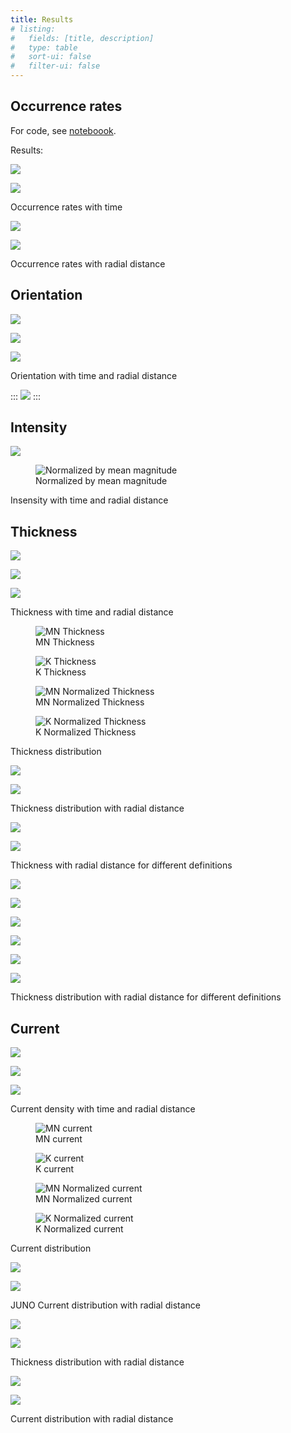 ```yaml
---
title: Results
# listing:
#   fields: [title, description]
#   type: table
#   sort-ui: false
#   filter-ui: false
---
```


## Occurrence rates

For code, see [noteboook](./01_occurence_rate.ipynb).

Results:

::: {#fig-ocr_time layout-ncol="2"}
![](../figures/ocr_time_cleaned.png)

![](../figures/ocr_time_N2_cleaned.png)

Occurrence rates with time
:::

::: {#fig-ocr_r layout-ncol="2"}
![](../figures/ocr_r_cleaned.png)

![](../figures/ocr_r_N2_cleaned.png)

Occurrence rates with radial distance
:::

## Orientation

::: {#fig-orientation .column-page layout-ncol="3"}
![](../figures/orientation/orientation_k_time)

![](../figures/orientation/orientation_k_r)

![](../figures/orientation/orientation_l_r)

Orientation with time and radial distance
:::

:::
![](../figures/orientation/orientation_kx_r_dist)
:::

## Intensity

::: {#fig-intensity .column-page layout-ncol="2"}

![](../figures/dB_l_dist)

![Normalized by mean magnitude](../figures/dB_l_N1_dist)

Insensity with time and radial distance
:::

## Thickness

::: {#fig-thickness .column-page layout-ncol="3"}
![](../figures/thickness_time.png)

![](../figures/thickness_r.png)

![](../figures/thickness_r_N2.png)

Thickness with time and radial distance
:::


::: {#fig-thickness-distribution .column-page layout-ncol="4"}

![MN Thickness](../figures/thickness/thickness_mn_dist)

![K Thickness](../figures/thickness/thickness_k_dist)

![MN Normalized Thickness](../figures/thickness/thickness_mn_N1_dist)

![K Normalized Thickness](../figures/thickness/thickness_k_N1_dist)

Thickness distribution
:::

::: {#fig-thickness-distribution layout-ncol="2"}

![](../figures/thickness_r_dist.png)

![](../figures/thickness_N1_r_dist.png)

Thickness distribution with radial distance
:::

::: {#fig-thickness-evolution layout-ncol="2"}
![](../figures/thickness/thickness_r_diff.png)

![](../figures/thickness/thickness_norm_r_diff.png)

Thickness with radial distance for different definitions
:::

::: {#fig-thickness-evolution-dist .column-page layout-ncol="3"}
![](../figures/thickness_r_dist.png)

![](../figures/thickness/thickness_k_r_dist.png)

![](../figures/thickness/thickness_R_r_dist.png)

![](../figures/thickness/thickness_N1_r_dist.png)

![](../figures/thickness/thickness_k_N1_r_dist.png)

![](../figures/thickness/thickness_R_N1_r_dist.png)

Thickness distribution with radial distance for different definitions
:::

## Current

::: {#fig-current .column-page layout-ncol="3"}
![](../figures/current_time)

![](../figures/current_r)

![](../figures/current_r_N2)

Current density with time and radial distance
:::


::: {#fig-current-distribution .column-page layout-ncol="4"}


![MN current](../figures/current/current_mn_dist)

![K current](../figures/current/current_k_dist)

![MN Normalized current](../figures/current/current_mn_N1_dist)

![K Normalized current](../figures/current/current_k_N1_dist)

Current distribution
:::


::: {#fig-current-distribution-jno layout-ncol="2"}
![](../figures/current_r_dist)

![](../figures/current_N1_r_dist)

JUNO Current distribution with radial distance
:::

::: {#fig-current-jno layout-ncol="2"}
![](../figures/thickness_N1_r_hist)

![](../figures/thickness_N1_log_r_hist)

Thickness distribution with radial distance
:::

::: {#fig-current layout-ncol="2"}
![](../figures/current_N1_r_hist)

![](../figures/current_N1_log_r_hist)

Current distribution with radial distance
:::